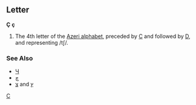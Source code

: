 ==Letter==
'''Ç''' '''ç'''

#The 4th letter of the [[Appendix:Azeri alphabet|Azeri alphabet]], preceded by [[C]] and followed by [[D]], and representing /tʃ/.
[[Category:Latin letters|C]]
===See Also===
*[[Ч]]
*[[چ]]
*[[צ]] and [[ץ]]